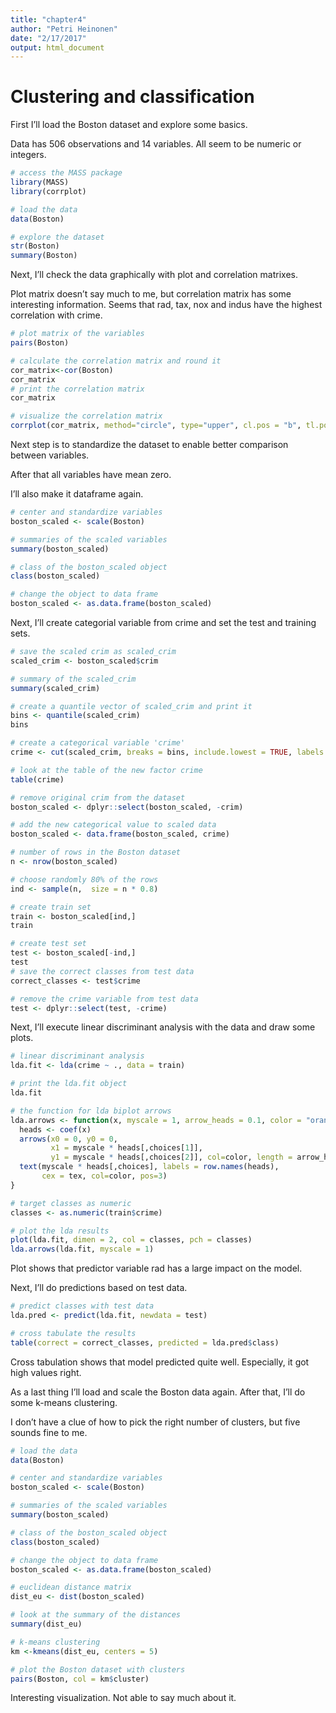 ```yaml
---
title: "chapter4"
author: "Petri Heinonen"
date: "2/17/2017"
output: html_document
---
```


# Clustering and classification


First I'll load the Boston dataset and explore some basics.

Data has 506 observations and 14 variables. All seem to be numeric or integers.

```r
# access the MASS package
library(MASS)
library(corrplot)

# load the data
data(Boston)

# explore the dataset
str(Boston)
summary(Boston)
```

Next, I'll check the data graphically with plot and correlation matrixes.

Plot matrix doesn't say much to me, but correlation matrix has some interesting information. Seems that rad, tax, nox and indus have the highest correlation with crime.

```r
# plot matrix of the variables
pairs(Boston)

# calculate the correlation matrix and round it
cor_matrix<-cor(Boston) 
cor_matrix
# print the correlation matrix
cor_matrix

# visualize the correlation matrix
corrplot(cor_matrix, method="circle", type="upper", cl.pos = "b", tl.pos = "d", tl.cex = 0.6)
```

Next step is to standardize the dataset to enable better comparison between variables.

After that all variables have mean zero.

I'll also make it dataframe again.

```r
# center and standardize variables
boston_scaled <- scale(Boston)

# summaries of the scaled variables
summary(boston_scaled)

# class of the boston_scaled object
class(boston_scaled)

# change the object to data frame
boston_scaled <- as.data.frame(boston_scaled)
```

Next, I'll create categorial variable from crime and set the test and training sets.
```r

# save the scaled crim as scaled_crim
scaled_crim <- boston_scaled$crim

# summary of the scaled_crim
summary(scaled_crim)

# create a quantile vector of scaled_crim and print it
bins <- quantile(scaled_crim)
bins

# create a categorical variable 'crime'
crime <- cut(scaled_crim, breaks = bins, include.lowest = TRUE, labels = c("low", "med_low", "med_high", "high"))

# look at the table of the new factor crime
table(crime)

# remove original crim from the dataset
boston_scaled <- dplyr::select(boston_scaled, -crim)

# add the new categorical value to scaled data
boston_scaled <- data.frame(boston_scaled, crime)

# number of rows in the Boston dataset 
n <- nrow(boston_scaled)

# choose randomly 80% of the rows
ind <- sample(n,  size = n * 0.8)

# create train set
train <- boston_scaled[ind,]
train

# create test set 
test <- boston_scaled[-ind,]
test
# save the correct classes from test data
correct_classes <- test$crime

# remove the crime variable from test data
test <- dplyr::select(test, -crime)
```

Next, I'll execute linear discriminant analysis with the data and draw some plots.

```r
# linear discriminant analysis
lda.fit <- lda(crime ~ ., data = train)

# print the lda.fit object
lda.fit

# the function for lda biplot arrows
lda.arrows <- function(x, myscale = 1, arrow_heads = 0.1, color = "orange", tex = 0.75, choices = c(1,2)){
  heads <- coef(x)
  arrows(x0 = 0, y0 = 0, 
         x1 = myscale * heads[,choices[1]], 
         y1 = myscale * heads[,choices[2]], col=color, length = arrow_heads)
  text(myscale * heads[,choices], labels = row.names(heads), 
       cex = tex, col=color, pos=3)
}

# target classes as numeric
classes <- as.numeric(train$crime)

# plot the lda results
plot(lda.fit, dimen = 2, col = classes, pch = classes)
lda.arrows(lda.fit, myscale = 1)

```
Plot shows that predictor variable rad has a large impact on the model.

Next, I'll do predictions based on test data.

```r
# predict classes with test data
lda.pred <- predict(lda.fit, newdata = test)

# cross tabulate the results
table(correct = correct_classes, predicted = lda.pred$class)
```

Cross tabulation shows that model predicted quite well. Especially, it got high values right.

As a last thing I'll load and scale the Boston data again. After that, I'll do some k-means clustering.

I don't have a clue of how to pick the right number of clusters, but five sounds fine to me.

```r

# load the data
data(Boston)

# center and standardize variables
boston_scaled <- scale(Boston)

# summaries of the scaled variables
summary(boston_scaled)

# class of the boston_scaled object
class(boston_scaled)

# change the object to data frame
boston_scaled <- as.data.frame(boston_scaled)

# euclidean distance matrix
dist_eu <- dist(boston_scaled)

# look at the summary of the distances
summary(dist_eu)

# k-means clustering
km <-kmeans(dist_eu, centers = 5)

# plot the Boston dataset with clusters
pairs(Boston, col = km$cluster)

```

Interesting visualization. Not able to say much about it.